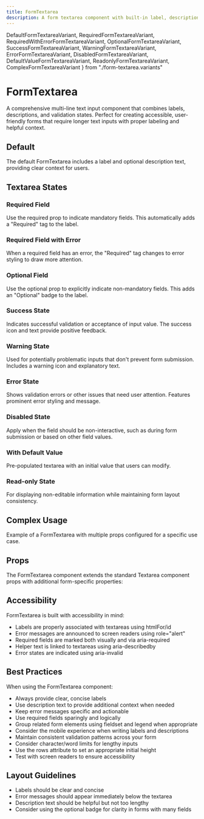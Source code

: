 ```yaml
---
title: FormTextarea
description: A form textarea component with built-in label, description, and error handling capabilities.
---
```

  DefaultFormTextareaVariant,
  RequiredFormTextareaVariant,
  RequiredWithErrorFormTextareaVariant,
  OptionalFormTextareaVariant,
  SuccessFormTextareaVariant,
  WarningFormTextareaVariant,
  ErrorFormTextareaVariant,
  DisabledFormTextareaVariant,
  DefaultValueFormTextareaVariant,
  ReadonlyFormTextareaVariant,
  ComplexFormTextareaVariant
} from "./form-textarea.variants"

# FormTextarea

A comprehensive multi-line text input component that combines labels, descriptions, and validation states. Perfect for creating accessible, user-friendly forms that require longer text inputs with proper labeling and helpful context.

## Default

The default FormTextarea includes a label and optional description text, providing clear context for users.

<DefaultFormTextareaVariant />

## Textarea States

### Required Field

Use the required prop to indicate mandatory fields. This automatically adds a "Required" tag to the label.

<RequiredFormTextareaVariant />

### Required Field with Error

When a required field has an error, the "Required" tag changes to error styling to draw more attention.

<RequiredWithErrorFormTextareaVariant />

### Optional Field

Use the optional prop to explicitly indicate non-mandatory fields. This adds an "Optional" badge to the label.

<OptionalFormTextareaVariant />

### Success State

Indicates successful validation or acceptance of input value. The success icon and text provide positive feedback.

<SuccessFormTextareaVariant />

### Warning State

Used for potentially problematic inputs that don't prevent form submission. Includes a warning icon and explanatory text.

<WarningFormTextareaVariant />

### Error State

Shows validation errors or other issues that need user attention. Features prominent error styling and message.

<ErrorFormTextareaVariant />

### Disabled State

Apply when the field should be non-interactive, such as during form submission or based on other field values.

<DisabledFormTextareaVariant />

### With Default Value

Pre-populated textarea with an initial value that users can modify.

<DefaultValueFormTextareaVariant />

### Read-only State

For displaying non-editable information while maintaining form layout consistency.

<ReadonlyFormTextareaVariant />

## Complex Usage

Example of a FormTextarea with multiple props configured for a specific use case.

<ComplexFormTextareaVariant />

## Props

The FormTextarea component extends the standard Textarea component props with additional form-specific properties:

<AutoTypeTable
    name="DocumentedFormTextareaProps"
    path="../../internal/ui/src/components/form/index.tsx"
/>

## Accessibility

FormTextarea is built with accessibility in mind:

- Labels are properly associated with textareas using htmlFor/id
- Error messages are announced to screen readers using role="alert"
- Required fields are marked both visually and via aria-required
- Helper text is linked to textareas using aria-describedby
- Error states are indicated using aria-invalid

## Best Practices

When using the FormTextarea component:

- Always provide clear, concise labels
- Use description text to provide additional context when needed
- Keep error messages specific and actionable
- Use required fields sparingly and logically
- Group related form elements using fieldset and legend when appropriate
- Consider the mobile experience when writing labels and descriptions
- Maintain consistent validation patterns across your form
- Consider character/word limits for lengthy inputs
- Use the rows attribute to set an appropriate initial height
- Test with screen readers to ensure accessibility

## Layout Guidelines

- Labels should be clear and concise
- Error messages should appear immediately below the textarea
- Description text should be helpful but not too lengthy
- Consider using the optional badge for clarity in forms with many fields
